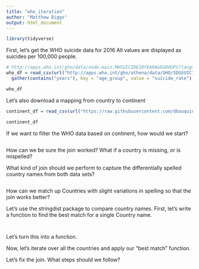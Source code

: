 ```yaml
---
title: "who_iteration"
author: "Matthew Biggs"
output: html_document
---
```


```r
library(tidyverse)
```

First, let's get the WHO suicide data for 2016
All values are displayed as suicides per 100,000 people.

```r
# http://apps.who.int/gho/data/node.main.MHSUICIDE10YEARAGEGROUPS?lang=en
who_df = read_csv(url("http://apps.who.int/gho/athena/data/GHO/SDGSUICIDE?filter=COUNTRY:*;REGION:*;AGEGROUP:YEARS10-19;AGEGROUP:YEARS20-29;AGEGROUP:YEARS30-39;AGEGROUP:YEARS40-49;AGEGROUP:YEARS50-59;AGEGROUP:YEARS60-69;AGEGROUP:YEARS70-79;AGEGROUP:YEARS80PLUS&x-sideaxis=COUNTRY;SEX&x-topaxis=GHO;YEAR;AGEGROUP&profile=crosstable&format=csv"), skip = 2) %>% 
  gather(contains("years"), key = "age_group", value = "suicide_rate")

who_df
```

Let's also download a mapping from country to continent

```r
continent_df = read_csv(url("https://raw.githubusercontent.com/dbouquin/IS_608/master/NanosatDB_munging/Countries-Continents.csv"))

continent_df
```

If we want to filter the WHO data based on continent, how would we start?
```r

```



How can we be sure the join worked? What if a country is missing, or is mispelled?

What kind of join should we perform to capture the differentially spelled country names from both data sets?

```r

```


How can we match up Countries with slight variations in spelling so that the join works better?






Let's use the stringdist package to compare country names.
First, let's write a function to find the best match for a single Country name.

```r

```

```r

```

Let's turn this into a function.

Now, let's iterate over all the countries and apply our "best match" function.

Let's fix the join. What steps should we follow?
